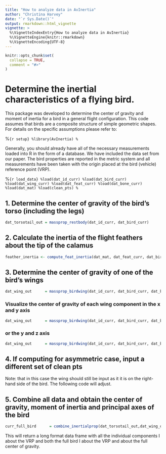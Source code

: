 ```yaml
---
title: "How to analyze data in AvInertia"
author: "Christina Harvey"
date: "`r Sys.Date()`"
output: rmarkdown::html_vignette
vignette: >
  %\VignetteIndexEntry{How to analyze data in AvInertia}
  %\VignetteEngine{knitr::rmarkdown}
  %\VignetteEncoding{UTF-8}
---
```


```r
knitr::opts_chunk$set(
  collapse = TRUE,
  comment = "#>"
)
```

# Determine the inertial characteristics of a flying bird.

This package was developed to determine the center of gravity and moment of inertia for a bird in a general flight configuration. This code assumes that birds are a composite structure of simple geometric shapes. For details on the specific assumptions please refer to:

%```{r setup}
%library(AvInertia)
%```

Generally, you should already have all of the necessary measurements loaded into R in the form of a database. We have included the data set from our paper. The bird properties are reported in the metric system and all measurements have been taken with the origin placed at the bird (vehicle) reference point (VRP).  

%```{r load_data}
%load(dat_id_curr)
%load(dat_bird_curr)
%load(dat_wing_curr)
%load(dat_feat_curr)
%load(dat_bone_curr)
%load(dat_mat)
%load(clean_pts)
%```

## 1. Determine the center of gravity of the bird's torso (including the legs)

```r
dat_torsotail_out = massprop_restbody(dat_id_curr, dat_bird_curr)
```

## 2. Calculate the inertia of the flight feathers about the tip of the calamus

```r
feather_inertia <- compute_feat_inertia(dat_mat, dat_feat_curr, dat_bird_curr)
```

## 3. Determine the center of gravity of one of the bird's wings 

```r
dat_wing_out      = massprop_birdwing(dat_id_curr, dat_bird_curr, dat_bone_curr, dat_feat_curr, dat_mat, clean_pts, feather_inertia, plot_var = 0)
```

### Visualize the center of gravity of each wing component in the x and y axis

```r
dat_wing_out      = massprop_birdwing(dat_id_curr, dat_bird_curr, dat_bone_curr, dat_feat_curr, dat_mat, clean_pts, feather_inertia, plot_var = "xy")
```

### or the y and z axis

```r
dat_wing_out      = massprop_birdwing(dat_id_curr, dat_bird_curr, dat_bone_curr, dat_feat_curr, dat_mat, clean_pts, feather_inertia, plot_var = "yz")
```

## 4. If computing for asymmetric case, input a different set of clean pts 

Note: that in this case the wing should still be input as it it is on the right-hand side of the bird. The following code will adjust.

## 5. Combine all data and obtain the center of gravity, moment of inertia and principal axes of the bird

```r
curr_full_bird      = combine_inertialprop(dat_torsotail_out,dat_wing_out,dat_wing_out, symmetric=TRUE)
```

This will return a long format data frame with all the individual components I about the VRP and both the full bird I about the VRP and about the full center of gravity.
